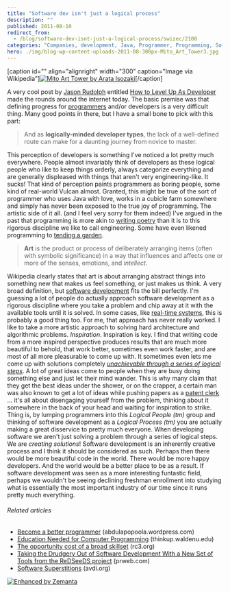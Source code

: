 ```yaml
---
title: "Software dev isn't just a logical process"
description: ""
published: 2011-08-10
redirect_from:
  - /blog/software-dev-isnt-just-a-logical-process/swizec/2108
categories: "Companies, development, Java, Programmer, Programming, Software developer, Software development, Uncategorized"
hero: ./img/blog-wp-content-uploads-2011-08-300px-Mito_Art_Tower3.jpg
---
```


\[caption id="" align="alignright" width="300" caption="Image via Wikipedia"][![Mito Art Tower by Arata Isozaki](./img/blog-wp-content-uploads-2011-08-300px-Mito_Art_Tower3.jpg "Mito Art Tower by Arata Isozaki")](http://commons.wikipedia.org/wiki/File:Mito_Art_Tower.JPG)\[/caption]

A very cool post by [Jason Rudolph](http://jasonrudolph.com/) entitled [How to Level Up As Developer ](http://jasonrudolph.com/blog/2011/08/09/programming-achievements-how-to-level-up-as-a-developer/)made the rounds around the internet today. The basic premise was that defining progress for [programmers](http://en.wikipedia.org/wiki/Programmer "Programmer") and/or developers is a very difficult thing. Many good points in there, but I have a small bone to pick with this part:

> And as **logically-minded developer types**, the lack of a well-defined route can make for a daunting journey from novice to master.

This perception of developers is something I've noticed a lot pretty much everywhere. People almost invariably think of developers as these logical people who like to keep things orderly, always categorize everything and are generally displeased with things that aren't very engineering-like. It sucks! That kind of perception paints programmers as boring people, some kind of real-world Vulcan almost. Granted, this might be true of the sort of programmer who uses Java with love, works in a cubicle farm somewhere and simply has never been exposed to the true joy of programming. The artistic side of it all. (and I feel very sorry for them indeed) I've argued in the past that programming is more akin to [writing poetry](http://swizec.com/blog/the-mind-of-a-wandering-software-poet/swizec/59 "The mind of a wandering software poet") than it is to this rigorous discipline we like to call engineering. Some have even likened programming to [tending a garden](http://chrisaitchison.com/2011/05/03/you-are-not-a-software-engineer).

> **Art** is the product or process of deliberately arranging items (often with symbolic significance) in a way that influences and affects one or more of the senses, emotions, and _intellect_.

Wikipedia clearly states that art is about arranging abstract things into something new that makes us feel something, or just makes us think. A very broad definition, but [software development](http://en.wikipedia.org/wiki/Software_development "Software development") fits the bill perfectly. I'm guessing a lot of people do actually approach software development as a rigorous discipline where you take a problem and chip away at it with the available tools until it is solved. In some cases, like [real-time systems](http://en.wikipedia.org/wiki/Real-time_computing "Real-time computing"), this is probably a good thing too. For me, that approach has never really worked. I like to take a more artistic approach to solving hard architecture and algorithmic problems. _Inspiration_. Inspiration is key. I find that writing code from a more inspired perspective produces results that are much more beautiful to behold, that work better, sometimes even work faster, and are most of all more pleasurable to come up with. It sometimes even lets me come up with solutions completely _[unachievable through a series of logical steps](http://en.wikipedia.org/wiki/Lateral_thinking)_. A lot of great ideas come to people when they are busy doing something else and just let their mind wander. This is why many claim that they get the best ideas under the shower, or on the crapper, a certain man was also known to get a lot of ideas while pushing papers as a [patent clerk](http://en.wikipedia.org/wiki/Patent_examiner "Patent examiner") ... it's all about disengaging yourself from the problem, thinking about it somewhere in the back of your head and waiting for inspiration to strike. Thing is, by lumping programmers into this _Logical People (tm)_ group and thinking of software development as a _Logical Process (tm)_ you are actually making a great disservice to pretty much everyone. When developing software we aren't just solving a problem through a series of logical steps. We are _creating solutions_! Software development is an inherently creative process and I think it should be considered as such. Perhaps then there would be more beautiful code in the world. There would be more happy developers. And the world would be a better place to be as a result. If software development was seen as a more interesting funtastic field, perhaps we wouldn't be seeing declining freshman enrollment into studying what is essentially the most important industry of our time since it runs pretty much everything.

###### Related articles

- [Become a better programmer](http://abdulapopoola.wordpress.com/2011/07/31/become-a-better-programmer/) (abdulapopoola.wordpress.com)
- [Education Needed for Computer Programming](http://thinkup.waldenu.edu/career-development/career-planning/item/11415-education-needed-computer-programming&sa=U&ei=h5ZkTbjRM4yTtwex-ozwBg&ved=0CN0BEBYwJjisAg&usg=AFQjCNGTAXQRMjFouYmpHXq9vPiK_gSBcQ) (thinkup.waldenu.edu)
- [The opportunity cost of a broad skillset](http://rc3.org/2011/08/06/the-opportunity-cost-of-a-broad-skillset/) (rc3.org)
- [Taking the Drudgery Out of Software Development With a New Set of Tools from the ReDSeeDS project](http://www.prweb.com/releases/2009/11/prweb3215144.htm) (prweb.com)
- [Software Superstitions](http://avdi.org/devblog/2011/08/08/software-superstitions/) (avdi.org)

[![Enhanced by Zemanta](http://img.zemanta.com/zemified_e.png?x-id=61170871-39b3-47f8-9a7b-ff2a1ea89112)](http://www.zemanta.com/ "Enhanced by Zemanta")
